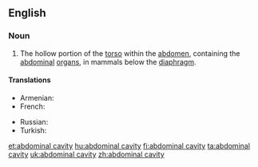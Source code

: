 ==English==

===Noun===
{{en-noun|sg=[[abdominal]] [[cavity]]|abdominal cavities}}
{{wikipedia}}

# {{anatomy}} The hollow portion of the [[torso]] within the [[abdomen]], containing the [[abdominal]] [[organ]]s, in mammals below the [[diaphragm]].

====Translations====
{{trans-top|hollow portion of the torso, containing abdominal organs}}
* Armenian: {{t-|hy|որովայնի խոռոչ|tr=orovayni xoṙoč}}
* French: {{t|fr|cavité abdominale|f}}
{{trans-mid}}
* Russian: {{t|ru|брюшная полость|f|tr=brjušnája pólost’}}
* Turkish: {{t|tr|karın boşluğu}}
{{trans-bottom}}

[[et:abdominal cavity]]
[[hu:abdominal cavity]]
[[fi:abdominal cavity]]
[[ta:abdominal cavity]]
[[uk:abdominal cavity]]
[[zh:abdominal cavity]]